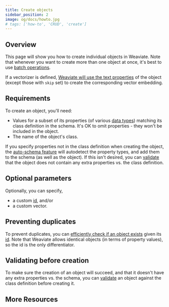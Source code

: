 ```yaml
---
title: Create objects
sidebar_position: 2
image: og/docs/howto.jpg
# tags: ['how-to', 'CRUD', 'create']
---
```



## Overview

This page will show you how to create individual objects in Weaviate. Note that whenever you want to create more than one object at once, it's best to use [batch operations](../import.mdx).

If a vectorizer is defined, [Weaviate will use the text properties](../modules/retriever-vectorizer-modules/index.md#vectorization-with-text2vec--modules) of the object (except those with `skip` set) to create the corresponding vector embedding.


## Requirements

To create an object, you'll need:
* Values for a subset of its properties (of various [data types](../config-refs/datatypes.md#introduction)) matching its class definition in the schema. It's OK to omit properties - they won't be included in the object.
* The name of the object's class.


If you specify properties not in the class definition when creating the object, the [auto-schema feature](../config-refs/schema.md#autoschema) will autodetect the property types, and add them to the schema (as well as the object). If this isn't desired, you can [validate](#validating-before-creation) that the object does not contain any extra properties vs. the class definition.

<Tabs groupId="languages">
  <TabItem value="py" label="Python">
    <FilteredTextBlock
      text={PyCode}
      startMarker="# CreateObject START"
      endMarker="# CreateObject END"
      language="py"
    />
  </TabItem>

  <TabItem value="js" label="TypeScript">
    <FilteredTextBlock
      text={TSCode}
      startMarker="// CreateObject START"
      endMarker="// CreateObject END"
      language="ts"
    />
  </TabItem>
</Tabs>


## Optional parameters

Optionally, you can specify,
* a custom [id](../api/graphql/additional-properties.md#id), and/or
* a custom vector.

<Tabs groupId="languages">
  <TabItem value="py" label="Python">
    <FilteredTextBlock
      text={PyCode}
      startMarker="# CreateObjectWithIdAndVector START"
      endMarker="# CreateObjectWithIdAndVector END"
      language="py"
    />
  </TabItem>

  <TabItem value="js" label="TypeScript">
    <FilteredTextBlock
      text={TSCode}
      startMarker="// CreateObjectWithIdAndVector START"
      endMarker="// CreateObjectWithIdAndVector END"
      language="ts"
    />
  </TabItem>
</Tabs>


## Preventing duplicates

To prevent duplicates, you can [efficiently check if an object exists](../read.mdx/#check-object-existence) given its [id](../api/graphql/additional-properties.md#id). Note that Weaviate allows identical objects (in terms of property values), so the id is the only differentiator.


## Validating before creation

To make sure the creation of an object will succeed, and that it doesn't have any extra properties vs. the schema, you can [validate](../api/rest/objects.md#validate-a-data-object) an object against the class definition before creating it.

<Tabs groupId="languages">
  <TabItem value="py" label="Python">
    <FilteredTextBlock
      text={PyCode}
      startMarker="# ValidateObject START"
      endMarker="# ValidateObject END"
      language="py"
    />
  </TabItem>

  <TabItem value="js" label="TypeScript">
    <FilteredTextBlock
      text={TSCode}
      startMarker="// ValidateObject START"
      endMarker="// ValidateObject END"
      language="ts"
    />
  </TabItem>
</Tabs>


## More Resources


<DocsMoreResources />
